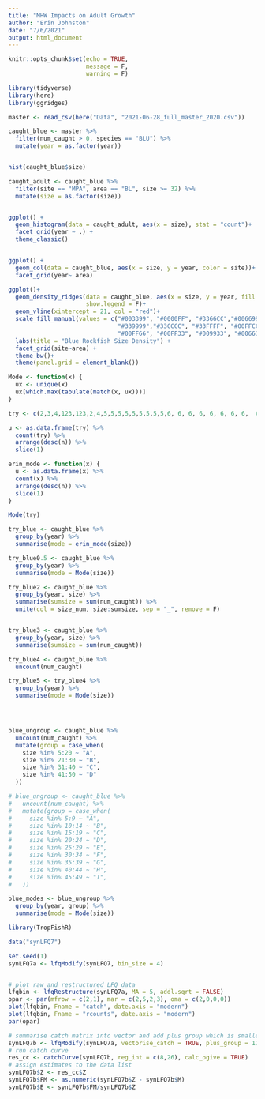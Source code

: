 ```yaml
---
title: "MHW Impacts on Adult Growth"
author: "Erin Johnston"
date: "7/6/2021"
output: html_document
---
```


```r

knitr::opts_chunk$set(echo = TRUE,
                      message = F,
                      warning = F)

```

```r

library(tidyverse)
library(here)
library(ggridges)

```

```r

master <- read_csv(here("Data", "2021-06-28_full_master_2020.csv"))

caught_blue <- master %>%
  filter(num_caught > 0, species == "BLU") %>%
  mutate(year = as.factor(year))


hist(caught_blue$size)

caught_adult <- caught_blue %>%
  filter(site == "MPA", area == "BL", size >= 32) %>%
  mutate(size = as.factor(size))


ggplot() +
  geom_histogram(data = caught_adult, aes(x = size), stat = "count")+
  facet_grid(year ~ .) +
  theme_classic()


ggplot() +
  geom_col(data = caught_blue, aes(x = size, y = year, color = site))+
  facet_grid(year~ area)

ggplot()+
  geom_density_ridges(data = caught_blue, aes(x = size, y = year, fill = year), 
                      show.legend = F)+
  geom_vline(xintercept = 21, col = "red")+
  scale_fill_manual(values = c("#003399", "#0000FF", "#3366CC","#006699", "#336666",
                               "#339999","#33CCCC", "#33FFFF", "#00FFCC", 
                               "#00FF66", "#00FF33", "#009933", "#006633", "#666666"))+
  labs(title = "Blue Rockfish Size Density") +
  facet_grid(site~area) +
  theme_bw()+
  theme(panel.grid = element_blank())

```



```r

Mode <- function(x) {
  ux <- unique(x)
  ux[which.max(tabulate(match(x, ux)))]
}

try <- c(2,3,4,123,123,2,4,5,5,5,5,5,5,5,5,5,6, 6, 6, 6, 6, 6, 6, 6,  6, 4,78,9,99,8,77,7,7)

u <- as.data.frame(try) %>%
  count(try) %>%
  arrange(desc(n)) %>%
  slice(1)

erin_mode <- function(x) {
  u <- as.data.frame(x) %>%
  count(x) %>%
  arrange(desc(n)) %>%
  slice(1)
}

Mode(try)

try_blue <- caught_blue %>%
  group_by(year) %>%
  summarise(mode = erin_mode(size))

try_blue0.5 <- caught_blue %>%
  group_by(year) %>%
  summarise(mode = Mode(size))

try_blue2 <- caught_blue %>%
  group_by(year, size) %>%
  summarise(sumsize = sum(num_caught)) %>%
  unite(col = size_num, size:sumsize, sep = "_", remove = F)


try_blue3 <- caught_blue %>%
  group_by(year, size) %>%
  summarise(sumsize = sum(num_caught))

try_blue4 <- caught_blue %>%
  uncount(num_caught)

try_blue5 <- try_blue4 %>%
  group_by(year) %>%
  summarise(mode = Mode(size))




blue_ungroup <- caught_blue %>%
  uncount(num_caught) %>%
  mutate(group = case_when(
    size %in% 5:20 ~ "A",
    size %in% 21:30 ~ "B",
    size %in% 31:40 ~ "C",
    size %in% 41:50 ~ "D"
  ))

# blue_ungroup <- caught_blue %>%
#   uncount(num_caught) %>%
#   mutate(group = case_when(
#     size %in% 5:9 ~ "A",
#     size %in% 10:14 ~ "B",
#     size %in% 15:19 ~ "C",
#     size %in% 20:24 ~ "D",
#     size %in% 25:29 ~ "E",
#     size %in% 30:34 ~ "F",
#     size %in% 35:39 ~ "G",
#     size %in% 40:44 ~ "H",
#     size %in% 45:49 ~ "I",
#   ))

blue_modes <- blue_ungroup %>%
  group_by(year, group) %>%
  summarise(mode = Mode(size))

```



```r

library(TropFishR)

data("synLFQ7")

set.seed(1)
synLFQ7a <- lfqModify(synLFQ7, bin_size = 4)


# plot raw and restructured LFQ data
lfqbin <- lfqRestructure(synLFQ7a, MA = 5, addl.sqrt = FALSE)
opar <- par(mfrow = c(2,1), mar = c(2,5,2,3), oma = c(2,0,0,0))
plot(lfqbin, Fname = "catch", date.axis = "modern")
plot(lfqbin, Fname = "rcounts", date.axis = "modern")
par(opar)

```




```r

# summarise catch matrix into vector and add plus group which is smaller than Linf
synLFQ7b <- lfqModify(synLFQ7a, vectorise_catch = TRUE, plus_group = 118)
# run catch curve
res_cc <- catchCurve(synLFQ7b, reg_int = c(8,26), calc_ogive = TRUE)
# assign estimates to the data list
synLFQ7b$Z <- res_cc$Z
synLFQ7b$FM <- as.numeric(synLFQ7b$Z - synLFQ7b$M)
synLFQ7b$E <- synLFQ7b$FM/synLFQ7b$Z


```


